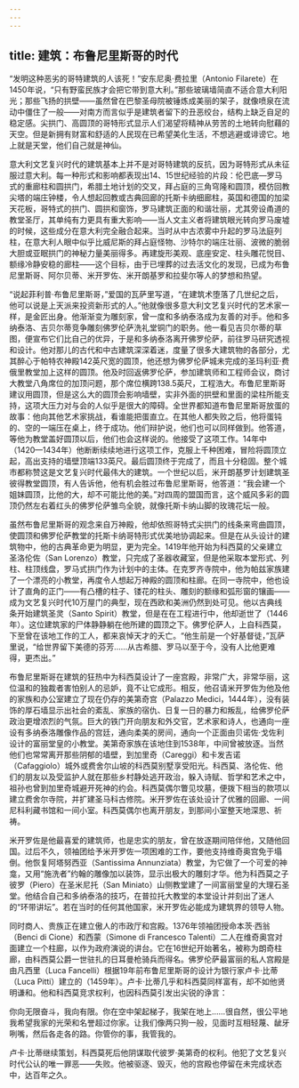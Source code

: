 ```yaml
---
---
---
```

title: 建筑：布鲁尼里斯哥的时代
---




“发明这种恶劣的哥特建筑的人该死！”安东尼奥·费拉里（Antonio Filarete）在1450年说，“只有野蛮民族才会把它带到意大利。”那些玻璃墙简直不适合意大利阳光；那些飞扬的拱壁——虽然曾在巴黎圣母院被锤炼成美丽的架子，就像喷泉在流动中僵住了一般——对南方而言似乎是建筑者留下的丑恶绞台，结构上缺乏自足的稳定感。尖拱门、高圆顶的哥特形式显示人们渴望将精神从劳苦的土地转向慰藉的天空。但是新拥有财富和舒适的人民现在已希望美化生活，不想逃避或诽谤它。地上就是天堂，他们自己就是神仙。

意大利文艺复兴时代的建筑基本上并不是对哥特建筑的反抗，因为哥特形式从未征服过意大利。每一种形式和影响都表现出14、15世纪经验的片段：伦巴底—罗马式的重廊柱和圆拱门，希腊土地计划的交叉，拜占庭的三角穹隆和圆顶，模仿回教尖塔的端庄钟楼，令人想起回教或古典回廊的托斯卡纳细廊柱，英国和德国的加梁天花板，哥特式的拱门、圆拱和窗饰，罗马建筑正面的和谐壮丽，尤其旁设甬道的教堂圣厅，其单纯有力更具有重大影响——当人文主义者将建筑眼光转向罗马废墟的时候，这些成分在意大利完全融合起来。当时从中古浓雾中升起的罗马法庭列柱，在意大利人眼中似乎比威尼斯的拜占庭怪物、沙特尔的端庄壮丽、波微的脆弱大胆或亚眠拱门的神秘力量美丽得多。再建旋形美观、底座安定、柱头雕花悦目、额缘冷静安稳的廊柱——这个目标，由于已埋葬的过去活文化的发现，已成为布鲁尼里斯哥、阿尔贝蒂、米开罗佐、米开朗基罗和拉斐尔等人的梦想和热望。

“说起菲利普·布鲁尼里斯哥，”爱国的瓦萨里写道，“在建筑术堕落了几世纪之后，他可以说是上天派来投资新形式的人。”他就像很多意大利文艺复兴时代的艺术家一样，是金匠出身。他渐渐变为雕刻家，曾一度和多纳泰洛成为友善的对手。他和多纳泰洛、吉贝尔蒂竞争雕刻佛罗伦萨洗礼堂铜门的职务。他一看见吉贝尔蒂的草图，便宣布它们比自己的优异，于是和多纳泰洛离开佛罗伦萨，前往罗马研究透视和设计。他对那儿的古代和中古建筑深深着迷，度量了很多大建筑物的各部分，尤其醉心于帕特农神殿142英尺宽的圆顶，他还想为佛罗伦萨城未完成的圣玛利亚·费俄里教堂加上这样的圆顶。他及时回返佛罗伦萨，参加建筑师和工程师会议，商讨大教堂八角席位的加顶问题，那个席位横跨138.5英尺，工程浩大。布鲁尼里斯哥建议用圆顶，但是这么大的圆顶会影响墙壁，实非外面的拱壁和里面的梁柱所能支持，这项大压力对与会的人似乎是很大的障碍。全世界都知道布鲁尼里斯哥放蛋的故事：他向其他艺术家挑战，看谁能把蛋直立。在其他人都失败之后，他将蛋钝的、空的一端压在桌上，终于成功。他们辩护说，他们也可以同样做到。他答道，等他为教堂盖好圆顶以后，他们也会这样说的。他接受了这项工作。14年中（1420—1434年）他断断续续地进行这项工作，克服上千种困难，冒险将圆顶立起，高出支持的墙壁顶端133英尺。最后圆顶终于完成了，而且十分稳固。整个城市都称赞这是文艺复兴时代最伟大的建筑。一个世纪以后，米开朗基罗计划建筑圣彼得教堂圆顶，有人告诉他，他有机会胜过布鲁尼里斯哥，他答道：“我会建一个姐妹圆顶，比他的大，却不可能比他的美。”对四周的盟国而言，这个威风多彩的圆顶仍然左右着红头的佛罗伦萨雏鸟全貌，就像托斯卡纳山脚的玫瑰花坛一般。

虽然布鲁尼里斯哥的观念来自万神殿，他却依照哥特式尖拱门的线条来弯曲圆顶，使圆顶和佛罗伦萨教堂的托斯卡纳哥特形式优美地协调起来。但是在从头设计的建筑物中，他的古典革命更为明显，更为完全。1419年他开始为科西莫的父亲建立圣洛伦佐（San Lorenzo）教堂，只完成了圣器收藏室，但是他采取本堂形式、列柱、柱顶线盘，罗马式拱门作为计划中的主体。在克罗齐寺院中，他为帕兹家族建了一个漂亮的小教堂，再度令人想起万神殿的圆顶和柱廊。在同一寺院中，他也设计了直角的正门——有凸槽的柱子、镂花的柱头、雕刻的额缘和弧形窗的镶画——成为文艺复兴时代10万屋门的典型，现在西欧和美洲仍然到处可见。他以古典线条开始建筑圣灵（Santo Spirit）教堂，但是在在工程进行中，他却逝世了（1446年）。这位建筑家的尸体静静躺在他所建的圆顶之下。佛罗伦萨人，上自科西莫，下至曾在该地工作的工人，都来哀悼天才的夭亡。“他生前是一个好基督徒，”瓦萨里说，“给世界留下美德的芬芳……从古希腊、罗马以至于今，没有人比他更难得，更杰出。”

布鲁尼里斯哥在建筑的狂热中为科西莫设计了一座宫殿，非常广大，非常华丽，这位温和的独裁者害怕别人的忌妒，竟不让它成形。相反，他召请米开罗佐为他及他的家族和办公室建立了现在仍存的美第奇宫（Palazzo Medici，1444年），没有装饰的厚石墙显示出社会的紊乱、家族的宿仇、日复一日的暴力和叛乱，给佛罗伦萨政治更增浓烈的气氛。巨大的铁门开向朋友和外交官，艺术家和诗人，也通向一座设有多纳泰洛雕像作品的宫廷，通向柔美的房间，通向一个正面由贝诺佐·戈佐利设计的富丽堂皇的小教堂。美第奇家族在该地住到1538年，中间曾被放逐。当然他们也常常离开那些阴郁的墙壁，到加里奇（Careggi）和卡发吉诺（Cafaggiolo）城外或费舍尔山坡的科西莫别墅享受阳光。科西莫、洛伦佐、他们的朋友以及受监护人就在那些乡村静处逃开政治，躲入诗赋、哲学和艺术之中，祖孙也曾到加里奇城避开死神的约会。科西莫偶尔瞥见坟墓，便拨下相当的款项以建立费舍尔寺院，并扩建圣马科古修院。米开罗佐在该处设计了优雅的回廊、一间尼科利藏书馆和一间小室。科西莫偶尔也离开朋友，到那间小室整天地深思、祈祷。

米开罗佐是他最喜爱的建筑师，也是忠实的朋友，曾在放逐期间陪伴他，又随他回国。过后不久，领袖团给予米开罗佐一项困难的工作，要他支持维奇奥宫免于塌倒。他恢复阿塔努西亚（Santissima Annunziata）教堂，为它做了一个可爱的神龛，又用“施洗者”约翰的雕像加以装饰，显示出极大的雕刻才华。他为科西莫之子彼罗（Piero）在圣米尼托（San Miniato）山侧教堂建了一间富丽堂皇的大理石圣堂。他结合自己和多纳泰洛的技巧，在普拉托大教堂的本堂设计并刻出了迷人的“环带讲坛”。若在当时的任何其他国家，米开罗佐必能成为建筑界的领导人物。

同时商人、贵族正在建立傲人的市政厅和宫殿。1376年领袖团授命本茨·西翁（Benci di Cione）和西蒙（Simone di Francesco Talenti）二人在维奇奥宫对面建立一个柱廊，以作为政府演说的讲台。它在16世纪开始著名，被称为朗奇柱廊，由科西莫公爵一世驻扎的日耳曼枪骑兵而得名。佛罗伦萨最富丽的私人宫殿是由凡西里（Luca Fancelli）根据19年前布鲁尼里斯哥的设计为银行家卢卡·比蒂（Luca Pitti）建立的（1459年）。卢卡·比蒂几乎和科西莫同样富有，却不如他贤明谦和。他和科西莫竞求权利，也因科西莫引发出尖锐的诤言：

你向无限奋斗，我向有限。你在空中架起梯子，我架在地上……很自然，很公平地我希望我家的光荣和名誉超过你家。让我们像两只狗一般，见面时互相轻蔑、龇牙咧嘴，然后各走各的路。你管你的事，我管我的。



卢卡·比蒂继续策划，科西莫死后他阴谋取代彼罗·美第奇的权利。他犯了文艺复兴时代公认的唯一罪恶——失败。他被驱逐、毁灭，他的宫殿也停留在未完成状态中，达百年之久。